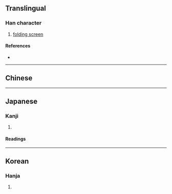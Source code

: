 {{also|摒|屏}}
{{character info/new}}
==Translingual==

===Han character===
{{Han char|rn=44|rad=尸|as=08|sn=11|four=|canj=SYJJ|ids=⿸尸幷}}

# [[folding screen]]

====References====
* {{Han ref|kx=0302.250|dkj=07734|dj=0600.060|hdz=20977.110|uh=5C5B|ud=23643}}

----

==Chinese==
{{zh-see|屏|v}}

----

==Japanese==

===Kanji===
{{ja-kanji|grade=|rs=尸08|shin=屏}}

# {{rfdef|ja|sort=尸08}}

====Readings====
{{ja-readings
|on=へい, びょう
|kun=しりぞ-く, おお-う
}}

----

==Korean==

===Hanja===
{{ko-hanja|hangeul=병|rv=byeong|mr=pyŏng}}

# {{rfdef|ko|sort=尸08}}